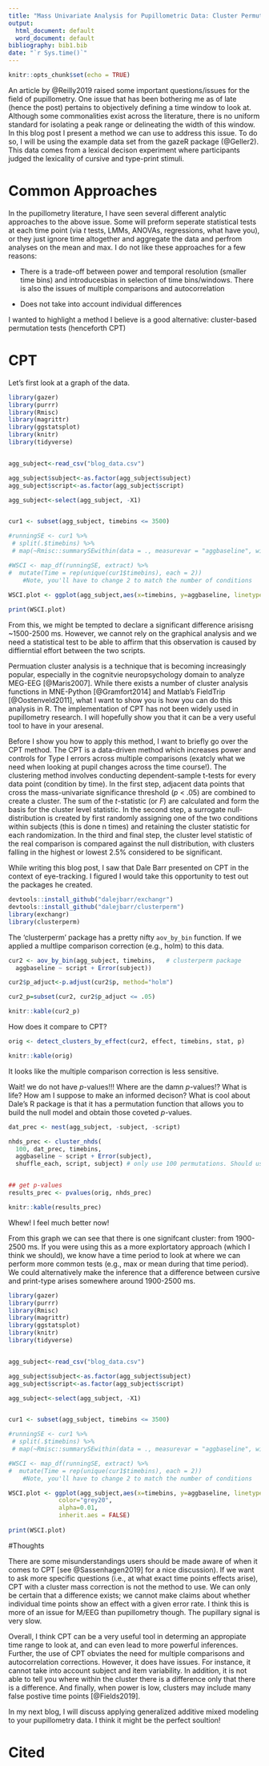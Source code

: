 ```yaml
---
title: "Mass Univariate Analysis for Pupillometric Data: Cluster Permutation Test"
output:
  html_document: default
  word_document: default
bibliography: bib1.bib
date: "`r Sys.time()`"
---
```


```r
knitr::opts_chunk$set(echo = TRUE)
```

An article by @Reilly2019 raised some important questions/issues for the field of pupillometry. One issue that has been bothering me as of late (hence the post) pertains to objectively defining a time window to look at. Although some commonalities exist across the literature, there is no uniform standard for isolating a peak range or delineating the width of this window. In this blog post I present a method we can use to address this issue. To do so, I will be using the example data set from the gazeR package (@Geller2). This data comes from a lexical decison experiment where participants judged the lexicality of cursive and type-print stimuli. 

# Common Approaches

In the pupillometry literature, I have seen several different analytic approaches to the above issue. Some will preform seperate statistical tests at each time point (via *t* tests, LMMs, ANOVAs, regressions, what have you), or they just ignore time altogether and aggregate the data and perfrom analyses on the mean and max. I do not like these approaches for a few reasons: 

 - There is a trade-off between power and temporal resolution (smaller time bins) and introducesbias in selection of time bins/windows. There is also the issues of multiple comparisons and autocorrelation 

- Does not take into account individual differences

I wanted to highlight a method I believe is a good alternative: cluster-based permutation tests (henceforth CPT)

# CPT

Let's first look at a graph of the data. 

```r
library(gazer)
library(purrr)
library(Rmisc)
library(magrittr)
library(ggstatsplot)
library(knitr)
library(tidyverse)


agg_subject<-read_csv("blog_data.csv")

agg_subject$subject<-as.factor(agg_subject$subject)
agg_subject$script<-as.factor(agg_subject$script)

agg_subject<-select(agg_subject, -X1)


cur1 <- subset(agg_subject, timebins <= 3500)

#runningSE <- cur1 %>%
 # split(.$timebins) %>% 
 # map(~Rmisc::summarySEwithin(data = ., measurevar = "aggbaseline", withinvars = "script", idvar="subject"))

#WSCI <- map_df(runningSE, extract) %>%
#  mutate(Time = rep(unique(cur1$timebins), each = 2))
    #Note, you'll have to change 2 to match the number of conditions

WSCI.plot <- ggplot(agg_subject,aes(x=timebins, y=aggbaseline, linetype=script, color=script), size=3) + stat_summary(fun.y = "mean", geom = "line",size = 1,aes(colour = NULL))
  
print(WSCI.plot)

```

From this, we might be tempted to declare a significant difference arisisng ~1500-2500 ms. However, we cannot rely on the graphical analysis and we need a statistical test to be able to affirm that this observation is caused by diffierntial effort between the two scripts. 

Permuation cluster analysis is a technique that is becoming increasingly popular, especially in the cognitvie neuropsychology domain to analyze MEG-EEG [@Maris2007]. While there exists a number of cluster analysis functions in MNE-Python [@Gramfort2014] and Matlab's FieldTrip [@Oostenveld2011], what I want to show you is how you can do this analysis in R. The implementation of CPT has not been widely used in pupillometry research. I will hopefully show you that it can be a very useful tool to have in your aresenal. 

Before I show you how to apply this method, I want to briefly go over the CPT method. The CPT is a data-driven method which increases power and controls for Type I errors across multiple comparisons (exatcly what we need when looking at pupil changes across the time course!). The clustering method involves conducting dependent-sample t-tests for every data point (condition by time). In the first step, adjacent data points that cross the mass-univariate significance threshold (*p* < .05) are combined to create a cluster. The sum of the *t*-statistic (or *F*) are calculated and form the basis for the cluster level statistic. In the second step, a surrogate null-distribution is created by first randomly assigning one of the two conditions within subjects (this is done n times) and retaining the cluster statistic for each randomization. In the third and final step, the cluster level statistic of the real comparison is compared against the null distribution, with clusters falling in the highest or lowest 2.5% considered to be significant.

While writing this blog post, I saw that Dale Barr presented on CPT in the context of eye-tracking. I figured I would take this opportunity to test out the packages he created. 


```r
devtools::install_github("dalejbarr/exchangr")
devtools::install_github("dalejbarr/clusterperm")
library(exchangr)
library(clusterperm)
```

The 'clusterperm' package has a pretty nifty `aov_by_bin` function. If we applied a multlipe comparison correction (e.g., holm) to this data.

```r

cur2 <- aov_by_bin(agg_subject, timebins,   # clusterperm package
  aggbaseline ~ script + Error(subject))

cur2$p_adjuct<-p.adjust(cur2$p, method="holm")

cur2_p=subset(cur2, cur2$p_adjuct <= .05)

knitr::kable(cur2_p)
```

How does it compare to CPT?

```r
orig <- detect_clusters_by_effect(cur2, effect, timebins, stat, p)

knitr::kable(orig)
```

It looks like the multiple comparison correction is less sensitive.

Wait! we do not have *p*-values!!! Where are the damn *p*-values!? What is life? How am I suppose to make an informed decison? What is cool about Dale's R package is that it has a permutation function that allows you to build the null model and obtain those coveted *p*-values. 

```r
dat_prec <- nest(agg_subject, -subject, -script)

nhds_prec <- cluster_nhds(
  100, dat_prec, timebins,
  aggbaseline ~ script + Error(subject),
  shuffle_each, script, subject) # only use 100 permutations. Should use 1000-2000. 


## get p-values
results_prec <- pvalues(orig, nhds_prec)

knitr::kable(results_prec)
```

Whew! I feel much better now!

From this graph we can see that there is one signifcant cluster: from 1900-2500 ms. If you were using this as a more explortatory approach (which I think we should), we know have a time period to look at where we can perform more common tests (e.g., max or mean during that time period). We could alternatively make the inference that a difference between cursive and print-type arises somewhere around 1900-2500 ms. 

```r
library(gazer)
library(purrr)
library(Rmisc)
library(magrittr)
library(ggstatsplot)
library(knitr)
library(tidyverse)


agg_subject<-read_csv("blog_data.csv")

agg_subject$subject<-as.factor(agg_subject$subject)
agg_subject$script<-as.factor(agg_subject$script)

agg_subject<-select(agg_subject, -X1)


cur1 <- subset(agg_subject, timebins <= 3500)

#runningSE <- cur1 %>%
 # split(.$timebins) %>% 
 # map(~Rmisc::summarySEwithin(data = ., measurevar = "aggbaseline", withinvars = "script", idvar="subject"))

#WSCI <- map_df(runningSE, extract) %>%
#  mutate(Time = rep(unique(cur1$timebins), each = 2))
    #Note, you'll have to change 2 to match the number of conditions

WSCI.plot <- ggplot(agg_subject,aes(x=timebins, y=aggbaseline, linetype=script, color=script), size=3) + stat_summary(fun.y = "mean", geom = "line",size = 1,aes(colour = NULL)) + geom_rect(xmin=1900, xmax=2500, ymin=-Inf, ymax=Inf,
              color="grey20",
              alpha=0.01,
              inherit.aes = FALSE)
  
print(WSCI.plot)

```

#Thoughts

There are some misunderstandings users should be made aware of when it comes to CPT [see @Sassenhagen2019] for a nice discussion). If we want to ask more specific questions (i.e., at what exact time points effects arise), CPT with a cluster mass correction is not the method to use. We can only be certain that a difference exists; we cannot make claims about whether individual time points show an effect with a given error rate. I think this is more of an issue for M/EEG than pupillometry though. The pupillary signal is very slow. 

Overall, I think CPT can be a very useful tool in determing an appropiate time range to look at, and can even lead to more powerful inferences. Further, the use of CPT obviates the need for multiple comparisons and autocorrelation corrections. However, it does have issues. For instance, it cannot take into account subject and item variability. In addition, it is not able to tell you where within the cluster there is a difference only that there is a difference. And finally, when power is low, clusters may include many false postive time points [@Fields2019].  

In my next blog, I will discuss applying generalized additive mixed modeling to your pupillometry data. I think it might be the perfect soultion! 


# Cited
